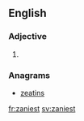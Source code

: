 ==English==

===Adjective===
{{head|en|adjective superlative form}}

# {{en-superlative of|zany}}

===Anagrams===
* [[zeatins#English|zeatins]]

[[fr:zaniest]]
[[sv:zaniest]]